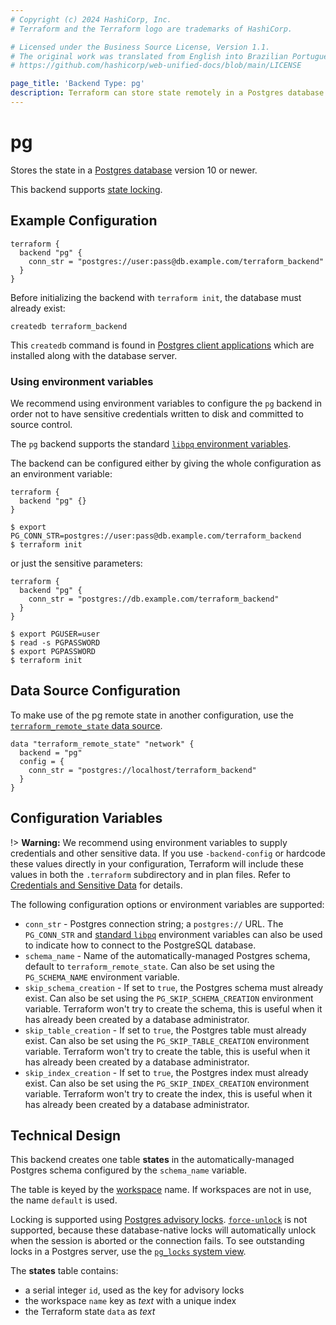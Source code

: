 ```yaml
---
# Copyright (c) 2024 HashiCorp, Inc.
# Terraform and the Terraform logo are trademarks of HashiCorp.

# Licensed under the Business Source License, Version 1.1.
# The original work was translated from English into Brazilian Portuguese.
# https://github.com/hashicorp/web-unified-docs/blob/main/LICENSE

page_title: 'Backend Type: pg'
description: Terraform can store state remotely in a Postgres database with locking.
---
```


# pg

Stores the state in a [Postgres database](https://www.postgresql.org) version 10 or newer.

This backend supports [state locking](/terraform/language/state/locking).

## Example Configuration

```hcl
terraform {
  backend "pg" {
    conn_str = "postgres://user:pass@db.example.com/terraform_backend"
  }
}
```

Before initializing the backend with `terraform init`, the database must already exist:

```
createdb terraform_backend
```

This `createdb` command is found in [Postgres client applications](https://www.postgresql.org/docs/10/reference-client.html) which are installed along with the database server.


### Using environment variables

We recommend using environment variables to configure the `pg` backend in order
not to have sensitive credentials written to  disk and committed to source
control.

The `pg` backend supports the standard [`libpq` environment variables](https://www.postgresql.org/docs/current/libpq-envars.html).

The backend can be configured either by giving the whole configuration as an
environment variable:

```hcl
terraform {
  backend "pg" {}
}
```

```shellsession
$ export PG_CONN_STR=postgres://user:pass@db.example.com/terraform_backend
$ terraform init
```

or just the sensitive parameters:

```hcl
terraform {
  backend "pg" {
    conn_str = "postgres://db.example.com/terraform_backend"
  }
}
```

```shellsession
$ export PGUSER=user
$ read -s PGPASSWORD
$ export PGPASSWORD
$ terraform init
```

## Data Source Configuration

To make use of the pg remote state in another configuration, use the [`terraform_remote_state` data source](/terraform/language/state/remote-state-data).

```hcl
data "terraform_remote_state" "network" {
  backend = "pg"
  config = {
    conn_str = "postgres://localhost/terraform_backend"
  }
}
```

## Configuration Variables

!> **Warning:**  We recommend using environment variables to supply credentials and other sensitive data. If you use `-backend-config` or hardcode these values directly in your configuration, Terraform will include these values in both the `.terraform` subdirectory and in plan files. Refer to [Credentials and Sensitive Data](/terraform/language/backend#credentials-and-sensitive-data) for details.

The following configuration options or environment variables are supported:

- `conn_str` - Postgres connection string; a `postgres://` URL. The `PG_CONN_STR` and [standard `libpq`](https://www.postgresql.org/docs/current/libpq-envars.html) environment variables can also be used to indicate how to connect to the PostgreSQL database.
- `schema_name` - Name of the automatically-managed Postgres schema, default to `terraform_remote_state`. Can also be set using the `PG_SCHEMA_NAME` environment variable.
- `skip_schema_creation` - If set to `true`, the Postgres schema must already exist. Can also be set using the `PG_SKIP_SCHEMA_CREATION` environment variable. Terraform won't try to create the schema, this is useful when it has already been created by a database administrator.
- `skip_table_creation` - If set to `true`, the Postgres table must already exist. Can also be set using the `PG_SKIP_TABLE_CREATION` environment variable. Terraform won't try to create the table, this is useful when it has already been created by a database administrator.
- `skip_index_creation` - If set to `true`, the Postgres index must already exist. Can also be set using the `PG_SKIP_INDEX_CREATION` environment variable. Terraform won't try to create the index, this is useful when it has already been created by a database administrator.

## Technical Design

This backend creates one table **states** in the automatically-managed Postgres schema configured by the `schema_name` variable.

The table is keyed by the [workspace](/terraform/language/state/workspaces) name. If workspaces are not in use, the name `default` is used.

Locking is supported using [Postgres advisory locks](https://www.postgresql.org/docs/9.5/explicit-locking.html#ADVISORY-LOCKS). [`force-unlock`](/terraform/cli/commands/force-unlock) is not supported, because these database-native locks will automatically unlock when the session is aborted or the connection fails. To see outstanding locks in a Postgres server, use the [`pg_locks` system view](https://www.postgresql.org/docs/9.5/view-pg-locks.html).

The **states** table contains:

- a serial integer `id`, used as the key for advisory locks
- the workspace `name` key as _text_ with a unique index
- the Terraform state `data` as _text_
